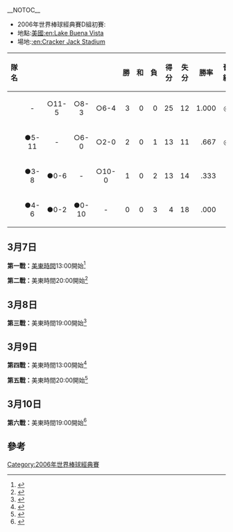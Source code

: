 {{Link style|time=2015-12-13T12:21:48+00:00}}
{{main|2006年世界棒球經典賽}}
__NOTOC__
*2006年世界棒球經典賽D組初賽:
*地點:[[美國|美國]][[:en:Lake_Buena_Vista|:en:Lake Buena Vista]]
*場地:[[:en:Cracker_Jack_Stadium|:en:Cracker Jack Stadium]]

{| class="prettytable"
|- bgcolor="#cccccc" align="center"
! 隊名
! {{flagicon|DOM}}
! {{flagicon|VEN}}
! {{flagicon|ITA}}
! {{flagicon|AUS}}
! 勝
! 和
! 負
! 得分
! 失分
! 勝率
! 晉級
|- bgcolor="#ccffcc"
| {{DOM}}
| align="center" | -
| align="center" | ○11-5
| align="center" | ○8-3
| align="center" | ○6-4
| align="right" | 3
| align="right" | 0
| align="right" | 0
| align="right" | 25
| align="right" | 12
| align="right" | 1.000
| align="center" | ◎
|- bgcolor="#ccffcc"
| {{VEN}}
| align="center" | ●5-11
| align="center" | -
| align="center" | ○6-0
| align="center" | ○2-0
| align="right" | 2
| align="right" | 0
| align="right" | 1
| align="right" | 13
| align="right" | 11
| align="right" | .667
| align="center" | ◎
|- 
| {{ITA}}
| align="center" | ●3-8
| align="center" | ●0-6
| align="center" | -
| align="center" | ○10-0
| align="right" | 1
| align="right" | 0
| align="right" | 2
| align="right" | 13
| align="right" | 14
| align="right" | .333
|
|-
| {{AUS}}
| align="center" | ●4-6
| align="center" | ●0-2
| align="center" | ●0-10
| align="center" | -
| align="right" | 0
| align="right" | 0
| align="right" | 3
| align="right" | 4
| align="right" | 18
| align="right" | .000
|
|}

== 3月7日 ==
'''第一戰：'''[[时区#UTC-5|美東時間]]13:00開始<ref name="D DOM:VEN">{{cite web|url=http://web.worldbaseballclassic.com/2006/stats/stats.jsp?t=g_box&gid=2006_03_07_domint_venint_1|title=2006 WBC Pool D DOM:VEN Boxscore}}{{dead link|date=十一月 2017 |bot=InternetArchiveBot }}</ref>
{{棒球比賽9局記分板
| 先攻='''{{flagicon|DOM}} [[多明尼加共和國|多明尼加]]'''
| R1=0 | R2=2 | R3=0 | R4=0 | R5=4 | R6=0 | R7=0 | R8=0 | R9=5 | RR=11 | RH=13 | RE=1
| 後攻={{VEN}}
| H1=0 | H2=0 | H3=0 | H4=1 | H5=2 | H6=1 | H7=1 | H8=0 | H9=0 | HR=5 | HH=10 | HE=1
| 勝投={{lang|en|Bartolo Colon}} (1W) | 敗投={{lang|en|Johan Santana}} (1L) | 救援=無
| 勝利打點={{lang|en|David Ortiz}}（2上）| 全壘打={{lang|en|David Ortiz}}（2上，1分；9上，2分）、[[艾德里安·贝尔垂|艾德里安·贝尔垂]]（5上，3分；9上，2分）、{{lang|en|Miguel Cabrera}}（5下，2分）、{{lang|en|Edgardo Alfonzo}}（6下，1分）
| 觀眾=10,645 | 時=3 | 分=16
}}

'''第二戰：'''美東時間20:00開始<ref name="D AUS:ITA">{{cite web|url=http://web.worldbaseballclassic.com/2006/stats/stats.jsp?t=g_box&gid=2006_03_07_ausint_itaint_1|title=2006 WBC Pool D AUS:ITA Boxscore}}{{dead link|date=十一月 2017 |bot=InternetArchiveBot }}</ref>
{{棒球比賽9局記分板
| 先攻={{AUS}}
| R1=0 | R2=0 | R3=0 | R4=0 | R5=0 | R6=0 | R7=0 | R8=X | R9=X | RR=0 | RH=1 | RE=2
| 後攻='''{{ITA}}'''
| H1=0 | H2=3 | H3=1 | H4=1 | H5=2 | H6=2 | H7=1 | H8=X | H9=X | HR=10 | HH=12 | HE=0
| 勝投={{lang|en|Jason Grilli}} (1W) | 敗投={{lang|en|John Stephens}} (1L) | 救援=無
| 勝利打點={{lang|en|Dustin Delucchi}}（2下）| 全壘打={{lang|en|Mark Saccomanno}}（5下，2分）、{{lang|en|Vince Sinisi}}（6下，2分）
| 觀眾=8,099 | 時=2 | 分=16
}}

== 3月8日 ==
'''第三戰：'''美東時間19:00開始<ref name="D ITA:VEN">{{cite web|url=http://web.worldbaseballclassic.com/2006/stats/stats.jsp?t=g_box&gid=2006_03_08_itaint_venint_1|title=2006 WBC Pool D ITA:VEN Boxscore}}{{dead link|date=十一月 2017 |bot=InternetArchiveBot }}</ref>
{{棒球比賽9局記分板
| 先攻={{ITA}}
| R1=0 | R2=0 | R3=0 | R4=0 | R5=0 | R6=0 | R7=0 | R8=0 | R9=0 | RR=0 | RH=2 | RE=1
| 後攻='''{{VEN}}'''
| H1=1 | H2=0 | H3=1 | H4=1 | H5=1 | H6=0 | H7=2 | H8=0 | H9=X | HR=6 | HH=9 | HE=2
| 勝投={{lang|en|Freddy Garcia}} (1W) | 敗投={{lang|en|Lenny DiNardo}} (1L) | 救援=無
| 勝利打點={{lang|en|Miguel Cabrera}}（1下）| 全壘打={{lang|en|Miguel Cabrera}}（5下，1分）
| 觀眾=10,101 | 時=2 | 分=48
}}

== 3月9日 ==
'''第四戰：'''美東時間13:00開始<ref name="D ITA:DOM">{{cite web|url=http://web.worldbaseballclassic.com/2006/stats/stats.jsp?t=g_box&gid=2006_03_09_itaint_domint_1|title=2006 WBC Pool D ITA:DOM Boxscore}}{{dead link|date=十一月 2017 |bot=InternetArchiveBot }}</ref>
{{棒球比賽9局記分板
| 先攻={{ITA}}
| R1=1 | R2=0 | R3=2 | R4=0 | R5=0 | R6=0 | R7=0 | R8=0 | R9=0 | RR=3 | RH=5 | RE=2
| 後攻='''{{flagicon|DMA}} [[多明尼加共和國|多明尼加]]'''
| H1=2 | H2=0 | H3=2 | H4=0 | H5=3 | H6=0 | H7=1 | H8=0 | H9=X | HR=8 | HH=11 | HE=0
| 勝投={{lang|en|Odalis Perez}} (1W) | 敗投={{lang|en|Tony Fiore}} (1L) | 救援=無
| 勝利打點={{lang|en|Albert Pujols}}（3下）| 全壘打={{lang|en|Albert Pujols}}（3下，2分）、[[艾德里安·贝尔垂|艾德里安·贝尔垂]]（5下，3分）、{{lang|en|Moises Alou}}（7下，1分）
| 觀眾=9,949 | 時=2 | 分=39
}}

'''第五戰：'''美東時間20:00開始<ref name="D VEN:AUS">{{cite web|url=http://web.worldbaseballclassic.com/2006/stats/stats.jsp?t=g_box&gid=2006_03_09_venint_ausint_1|title=2006 WBC Pool D VEN:AUS Boxscore}}{{dead link|date=十一月 2017 |bot=InternetArchiveBot }}</ref>
{{棒球比賽9局記分板
| 先攻='''{{VEN}}'''
| R1=0 | R2=1 | R3=0 | R4=0 | R5=0 | R6=1 | R7=0 | R8=0 | R9=0 | RR=2 | RH=4 | RE=0
| 後攻={{AUS}}
| H1=0 | H2=0 | H3=0 | H4=0 | H5=0 | H6=0 | H7=0 | H8=0 | H9=0 | HR=0 | HH=1 | HE=0
| 勝投={{lang|en|Kelvim Escobar}} (1W) | 敗投={{lang|en|Phil Brassington}} (1L) | 救援={{lang|en|Francisco Rodriguez}} (1SV)
| 勝利打點={{lang|en|Ramon Hernandez}}（2上）| 全壘打={{lang|en|Ramon Hernandez}}（2上，1分）
| 觀眾=10,111 | 時=2 | 分=45
}}

== 3月10日 ==
'''第六戰：'''美東時間19:00開始<ref name="D AUS:DOM">{{cite web|url=http://web.worldbaseballclassic.com/2006/stats/stats.jsp?t=g_box&gid=2006_03_10_ausint_domint_1|title=2006 WBC Pool D AUS:DOM Boxscore}}{{dead link|date=十一月 2017 |bot=InternetArchiveBot }}</ref>
{{棒球比賽9局記分板
| 先攻={{AUS}}
| R1=1 | R2=0 | R3=0 | R4=0 | R5=0 | R6=1 | R7=0 | R8=0 | R9=2 | RR=4 | RH=7 | RE=1
| 後攻='''{{flagicon|DMA}} [[多明尼加共和國|多明尼加]]'''
| H1=0 | H2=3 | H3=1 | H4=1 | H5=0 | H6=1 | H7=0 | H8=0 | H9=X | HR=6 | HH=8 | HE=2
| 勝投={{lang|en|Daniel Cabrera}} (1W) | 敗投={{lang|en|Damian Moss}} (1L) | 救援={{lang|en|Damaso Marte}} (1SV)
| 勝利打點={{lang|en|Alberto Castillo}}（2下）| 全壘打=無
| 觀眾=11,083 | 時=2 | 分=52
}}

== 參考 ==
{{reflist}}

[[Category:2006年世界棒球經典賽|Category:2006年世界棒球經典賽]]